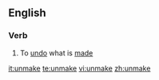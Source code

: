 ==English==

===Verb===
{{en-verb|unmakes|unmaking|unmade|unmade}}

# To [[undo]] what is [[made]]

[[it:unmake]]
[[te:unmake]]
[[vi:unmake]]
[[zh:unmake]]